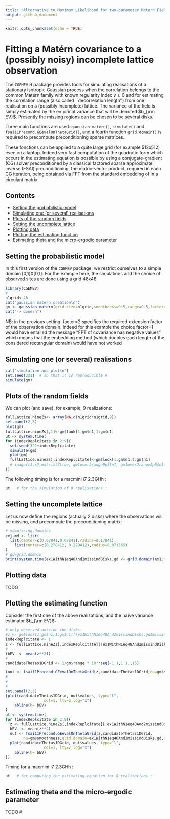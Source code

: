 ```yaml
---
title: "Alternative to Maximum Likelihood for two-parameter Matern Fields"
output: github_document
---
```


```r
knitr::opts_chunk$set(echo = TRUE)
```

# Fitting a Matérn covariance to a (possibly noisy) incomplete lattice observation 

The   `CGEMEV` R package provides tools for simulating realisations of a stationary isotropic Gaussian process when the correlation belongs to the common Matérn family with known regularity index $\nu \geq 0$ and for estimating  the correlation  range (also called  ``decorrelation length'') from one realisation on a (possibly incomplete) lattice. 
The variance of the field is simply estimated by the empirical variance that will be denoted $b_{\rm EV}$.
Presently the missing regions can be chosen to be several disks.

Three main functions are used: `gaussian.matern()`, `simulate()`
and `fsai11Precond.GEevalOnThetaGrid()`,  and a fourth function `grid.domain()` is required to precompute preconditioning sparse matrices.

These fonctions can be applied to a quite large grid (for example 512x512) even on a laptop. Indeed very fast 
computation of the quadratic form which occurs in the estimating equation is possible by using a conjugate-gradient (CG) solver preconditioned by a classical factored sparse approximate inverse (FSAI) preconditioning, the matrix-vector product, required in each CG iteration,  being obtained via FFT from the standard embedding of  in a circulant  matrix.

## Contents

- [Setting the probabilistic model](#Setting-the-probabilistic-model)
- [Simulating one (or several) realisations](#Simulating-one-(or-several)-realisations)
- [Plots of the random fields](#plots-of-the-random-fields)
- [Setting the uncomplete lattice](#setting-th-uncomplete-lattice)
- [Plotting data](#Plotting-data)
- [Plotting the estimating function](#plotting-the-estimating-function)
- [Estimating theta and the micro-ergodic parameter](#estimating-theta-and-the-micro-ergodic-parameter)

## Setting the probabilistic model

In this first version of the  `CGEMEV` package, we restrict ourselves to a simple domain [0,1]X[0,1]. For the example here, the simulations and the choice of observed sites are done using a grid 48x48
```r
library(CGEMEV)
#
n1grid<-48
cat("gaussian matern creation\n")
gm <- gaussian.matern(grid.size=n1grid,smoothness=0.5,range=0.5,factor=2)
cat("-> done\n")
```
NB: in the previous setting, factor=2 specifies the required extension factor of the observation domain. Indeed for this example the choice factor=1 would have entailed the message "FFT of covariance has negative values" which means that the embedding method (which doubles each length of the considered rectangular domain) would have not worked

## Simulating one (or several) realisations

```r
cat("simulation and plot\n")
set.seed(321)  # so that it is reproducible #
simulate(gm)
```

## Plots of the random fields

We can plot (and save), for example, 9 realizations:


```r
fullLattice.nineZs<- array(NA,c(n1grid*n1grid,9))
set.panel(2,3)
plot(gm)
fullLattice.nineZs[,1]<-gm$look[1:gm$n1,1:gm$n1]
ut <- system.time(
for (indexReplcitate in 2:9){
  set.seed(321+indexReplcitate)
  simulate(gm)
  plot(gm)
  fullLattice.nineZs[,indexReplcitate]<-gm$look[1:gm$n1,1:gm$n1]
  # image(x1,x2,matrix(Ztrue, gm1over2range0p5$n1, gm1over2range0p5$n1),asp=1)}
})
```

The following timing is for a macmini i7 2.3GHh :
```r
ut   # for the simulation of 8 realisations :
```


## Setting the uncomplete lattice

Let us now define the regions  (actually 2 disks) where the observations will be missing, and precompute the preconditioning matrix:
```r
# md=missing.domains
ex1.md <- list(
  list(center=c(0.67841,0.67841),radius=0.17841),
	list(center=c(0.278412, 0.228412),radius=0.071365)
)
# gd=grid.domain
print(system.time(ex1WithN1eq48And2missindDisks.gd <- grid.domain(ex1.md,n1grid)))
```

## Plotting data

TODO


## Plotting the estimating function

Consider the first one of the above realizations, and the naive variance estimator $b_{\rm EV}$:
```r
# only observed outside the disks:
#z <- gm$look[1:gm$n1,1:gm$n1][!ex1WithN1eq48And2missindDisks.gd$missing.sites]
indexReplcitate <- 1
z <- fullLattice.nineZs[,indexReplcitate][!ex1WithN1eq48And2missindDisks.gd$missing.sites]
#
(bEV  <- mean(z**2))
#
candidateThetas1DGrid <- 1/gm$range * 10**seq(-1.1,1.1,,15)

(out <- fsai11Precond.GEevalOnThetaGrid(z,candidateThetas1DGrid,nu=gm$smoothness,grid.domain=ex1WithN1eq48And2missindDisks.gd,tolPGC=1e-03) )
#
#
#
set.panel(2,3)
{plot(candidateThetas1DGrid, out$values, type="l", 
                 col=1, lty=2,log="x")
    abline(h= bEV)
}
ut <- system.time(
for (indexReplcitate in 2:9){
  z <- fullLattice.nineZs[,indexReplcitate][!ex1WithN1eq48And2missindDisks.gd$missing.sites]
  bEV  <- mean(z**2)
  out <- fsai11Precond.GEevalOnThetaGrid(z,candidateThetas1DGrid,
        nu=gm$smoothness,grid.domain=ex1WithN1eq48And2missindDisks.gd,tolPGC=1e-03)
  plot(candidateThetas1DGrid, out$values, type="l", 
                 col=1, lty=2,log="x")
    abline(h= bEV)
})
```

Timing  for a macmini i7 2.3GHh :
```r
ut   # for computing the estimating equation for 8 realisations :
```

## Estimating theta and the micro-ergodic parameter

TODO
#
